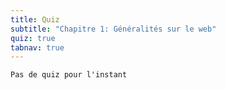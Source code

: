 ```yaml
---
title: Quiz
subtitle: "Chapitre 1: Généralités sur le web"
quiz: true
tabnav: true
---
```

```ed-pb
Pas de quiz pour l'instant

```